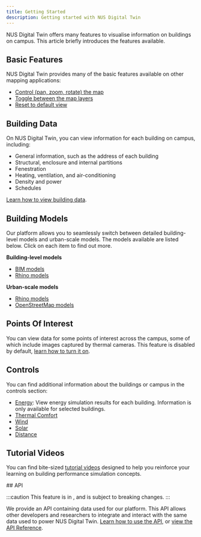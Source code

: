```yaml
---
title: Getting Started
description: Getting started with NUS Digital Twin
---
```



NUS Digital Twin offers many features to visualise information on buildings on campus. This article briefly introduces the features available.

## Basic Features

NUS Digital Twin provides many of the basic features available on other mapping applications:

- [Control (pan, zoom, rotate) the map](./basic-features/map-controls)
- [Toggle between the map layers](./basic-features/map-layers)
- [Reset to default view](./basic-features/map-controls/#reset-view)

## Building Data

On NUS Digital Twin, you can view information for each building on campus, including:

- General information, such as the address of each building
- Structural, enclosure and internal partitions
- Fenestration
- Heating, ventilation, and air-conditioning
- Density and power
- Schedules

[Learn how to view building data](./building-data).

## Building Models

Our platform allows you to seamlessly switch between detailed building-level models and urban-scale models. The models available are listed below. Click on each item to find out more.

**Building-level models**

- [BIM models](./building-models/bim)
- [Rhino models](./building-models/rhino-building)

**Urban-scale models**

- [Rhino models](./building-models/rhino-urban)
- [OpenStreetMap models](./building-models/osm)

## Points Of Interest

You can view data for some points of interest across the campus, some of which include images captured by thermal cameras. This feature is disabled by default, [learn how to turn it on](./points-of-interest).

## Controls

You can find additional information about the buildings or campus in the controls section:

- [Energy](./controls/energy): View energy simulation results for each building. Information is only available for selected buildings.
- [Thermal Comfort]()
- [Wind]()
- [Solar]()
- [Distance]()

## Tutorial Videos

You can find bite-sized [tutorial videos](/tutorials) designed to help you reinforce your learning on building performance simulation concepts.

<div style={{ display: 'flex', alignItems: 'center', gap: '12px', marginTop: '3.28125rem' }}>
## API
<Badge text="Beta" variant="note" size="medium" />
</div>

:::caution
This feature is in <Badge text="Beta" variant="note" size="small" />, and is subject to breaking changes.
:::

We provide an API containing data used for our platform. This API allows other developers and researchers to integrate and interact with the same data used to power NUS Digital Twin. [Learn how to use the API](), or [view the API Reference](/api/v1).
